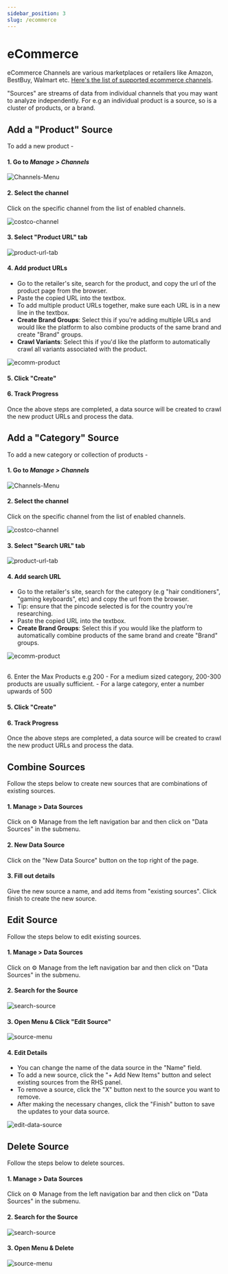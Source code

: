 ```yaml
---
sidebar_position: 3
slug: /ecommerce
---
```



# eCommerce

eCommerce Channels are various marketplaces or retailers like Amazon, BestBuy, Walmart etc. [Here's the list of supported ecommerce channels](/channels#ecommerce).

"Sources" are streams of data from individual channels that you may want to analyze independently. For e.g an individual product is a source, so is a cluster of products, or a brand.


## Add a "Product" Source

To add a new product -

#### 1. Go to **___Manage > Channels___** 

![Channels-Menu](/img/help/manage-channels-menu.png)

#### 2. Select the channel 

Click on the specific channel from the list of enabled channels.

![costco-channel](/img/help/costco.png)

#### 3. Select "Product URL" tab

![product-url-tab](/img/help/product-url.png)

#### 4. Add product URLs
   - Go to the retailer's site, search for the product, and copy the url of the product page from the browser.
   - Paste the copied URL into the textbox.
   - To add multiple product URLs together, make sure each URL is in a new line in the textbox.
   - **Create Brand Groups**: Select this if you're adding multiple URLs and would like the platform to also combine products of the same brand and create "Brand" groups.
   - **Crawl Variants**: Select this if you'd like the platform to automatically crawl all variants associated with the product.
   
![ecomm-product](/img/help/ecomm-product.png)

#### 5. Click "Create" 

#### 6. Track Progress

Once the above steps are completed, a data source will be created to crawl the new product URLs and process the data.

## Add a "Category" Source

To add a new category or collection of products -

#### 1. Go to **___Manage > Channels___** 

![Channels-Menu](/img/help/manage-channels-menu.png)

#### 2. Select the channel 

Click on the specific channel from the list of enabled channels.

![costco-channel](/img/help/costco.png)

#### 3. Select "Search URL" tab

![product-url-tab](/img/help/search-url.png)

#### 4. Add search URL
   - Go to the retailer's site, search for the category (e.g "hair conditioners", "gaming keyboards", etc) and copy the url from the browser.
   - Tip: ensure that the pincode selected is for the country you're researching.
   - Paste the copied URL into the textbox.
   - **Create Brand Groups**: Select this if you would like the platform to automatically combine products of the same brand and create "Brand" groups.
   
![ecomm-product](/img/help/ecomm-search.png)

<br/>
6. Enter the Max Products e.g 200
   - For a medium sized category, 200-300 products are usually sufficient.
   - For a large category, enter a number upwards of 500 

#### 5. Click "Create" 

#### 6. Track Progress

Once the above steps are completed, a data source will be created to crawl the new product URLs and process the data.

## Combine Sources

Follow the steps below to create new sources that are combinations of existing sources.

#### 1. Manage > Data Sources

Click on ⚙ Manage from the left navigation bar and then click on "Data Sources" in the submenu.

#### 2. New Data Source

Click on the "New Data Source" button on the top right of the page.

#### 3. Fill out details

Give the new source a name, and add items from "existing sources". Click finish to create the new source. 

## Edit Source

Follow the steps below to edit existing sources.

#### 1. Manage > Data Sources

Click on ⚙ Manage from the left navigation bar and then click on "Data Sources" in the submenu.

#### 2. Search for the Source

![search-source](/img/help/search-source.png)

#### 3. Open Menu & Click "Edit Source"

![source-menu](/img/help/source-menu.png)

#### 4. Edit Details

- You can change the name of the data source in the "Name" field.
- To add a new source, click the "+ Add New Items" button and select existing sources from the RHS panel.
- To remove a source, click the "X" button next to the source you want to remove.
- After making the necessary changes, click the "Finish" button to save the updates to your data source.

![edit-data-source](/img/help/edit-data-source)

## Delete Source

Follow the steps below to delete sources.

#### 1. Manage > Data Sources

Click on ⚙ Manage from the left navigation bar and then click on "Data Sources" in the submenu.

#### 2. Search for the Source

![search-source](/img/help/search-source.png)

#### 3. Open Menu & Delete

![source-menu](/img/help/source-menu.png)



